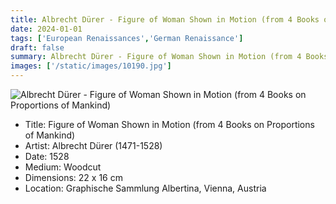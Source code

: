 ```yaml
---
title: Albrecht Dürer - Figure of Woman Shown in Motion (from 4 Books on Proportions of Mankind)
date: 2024-01-01
tags: ['European Renaissances','German Renaissance']
draft: false
summary: Albrecht Dürer - Figure of Woman Shown in Motion (from 4 Books on Proportions of Mankind)
images: ['/static/images/10190.jpg']
---
```


![Albrecht Dürer - Figure of Woman Shown in Motion (from 4 Books on Proportions of Mankind)](/static/images/10190.jpg)

* Title: Figure of Woman Shown in Motion (from 4 Books on Proportions of Mankind)
* Artist: Albrecht Dürer (1471-1528)
* Date: 1528
* Medium: Woodcut
* Dimensions: 22 x 16 cm
* Location: Graphische Sammlung Albertina, Vienna, Austria


